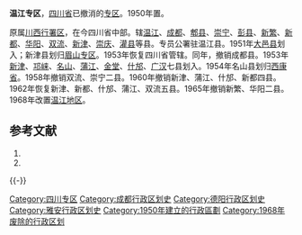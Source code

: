 '''温江专区'''，[[四川省|四川省]]已撤消的[[专区|专区]]。1950年置。

原属[[川西行署区|川西行署区]]，在今四川省中部。辖[[温江县|温江]]、[[成都县|成都]]、[[郫县|郫县]]、[[崇宁县|崇宁]]、[[彭县|彭县]]、[[新繁县|新繁]]、[[新都县|新都]]、[[华阳县_(唐朝)|华阳]]、[[双流县|双流]]、[[新津县|新津]]、[[崇庆县|崇庆]]、[[灌县|灌县]]等县。专员公署驻温江县。1951年[[大邑县|大邑县]]划入；新津县划归[[眉山专区|眉山专区]]。1953年恢复四川省管辖。同年，撤销成都县。1953年[[新津县|新津]]、[[邛崃县|邛崃]]、[[名山县|名山]]、[[蒲江县|蒲江]]、[[金堂县|金堂]]、[[什邡县|什邡]]、[[广汉县|广汉]]七县划入。1954年名山县划归[[西康省_(中华人民共和国)|西康省]]。1958年撤销双流、崇宁二县。1960年撤销新津、蒲江、什邡、新都四县。1962年恢复新津、新都、什邡、蒲江、双流五县。1965年撤销新繁、华阳二县。1968年改置[[温江地区|温江地区]]。

== 参考文献 ==
# {{Cite book | author = 戴均良等 | title = 《中国古今地名大词典》 | location = 上海 | publisher = 上海辞书出版社 | date = 2005 | language = zh-hans }}
# {{Cite book | author = 史为乐 | title = 《中华人民共和国政区沿革（1949-2002）》 | location = 北京 | publisher = 人民出版社 | date = 2006 | language = zh-hans }}
{{reflist}}
{{中华人民共和国行政区划小作品}}
{{-}}
{{四川省历史二级政区|nocat}}
[[Category:四川专区|Category:四川专区]]
[[Category:成都行政区划史|Category:成都行政区划史]]
[[Category:德阳行政区划史|Category:德阳行政区划史]]
[[Category:雅安行政区划史|Category:雅安行政区划史]]
[[Category:1950年建立的行政區劃|Category:1950年建立的行政區劃]]
[[Category:1968年废除的行政区划|Category:1968年废除的行政区划]]